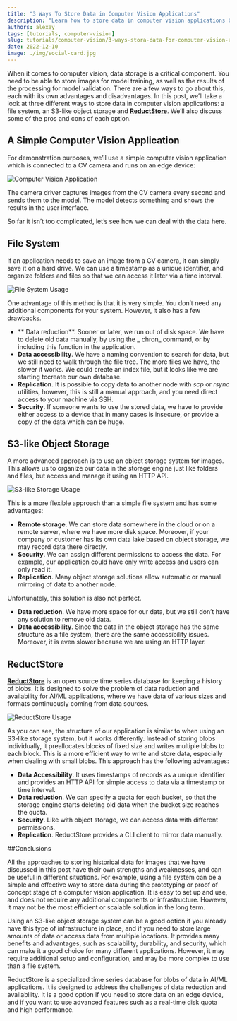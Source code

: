 ```yaml
---
title: "3 Ways To Store Data in Computer Vision Applications"
description: "Learn how to store data in computer vision applications by using ReductStore, S3-like storage or a file system."
authors: alexey
tags: [tutorials, computer-vision]
slug: tutorials/computer-vision/3-ways-stora-data-for-computer-vision-applications
date: 2022-12-10
image: ./img/social-card.jpg
---
```


When it comes to computer vision, data storage is a critical component. You need to be able to store images for model
training, as well as the results of the processing for model validation. There are a few ways to go about this, each
with its own advantages and disadvantages. In this post, we’ll take a look at three different ways to store data in
computer vision applications: a file system, an S3-like object storage and [**ReductStore**](https://reduct.store).
We’ll also discuss some of the pros and cons of each option.

## A Simple Computer Vision Application

For demonstration purposes, we’ll use a simple computer vision application which is connected to a CV camera and runs on
an edge device:

![Computer Vision Application](./img/computer-vision-application.jpeg)

The camera driver captures images from the CV camera every second and sends them to the model. The model detects
something and shows the results in the user interface.

So far it isn’t too complicated, let’s see how we can deal with the data here.

<!--truncate-->

## File System

If an application needs to save an image from a CV camera, it can simply save it on a hard drive. We can use a timestamp
as a unique identifier, and organize folders and files so that we can access it later via a time interval.

![File System Usage](./img/file-system-usage.jpeg)

One advantage of this method is that it is very simple. You don’t need any additional components for your system.
However, it also has a few drawbacks.

* ** Data reduction**. Sooner or later, we run out of disk space. We have to delete old data manually, by using the _
  chron_ command, or by including this function in the application.
* **Data accessibility**. We have a naming convention to search for data, but we still need to walk through the file
  tree. The more files we have, the slower it works. We could create an index file, but it looks like we are starting
  tocreate our own database.
* **Replication**. It is possible to copy data to another node with _scp_ or _rsync_ utilities, however, this is still a
  manual approach, and you need direct access to your machine via SSH.
* **Security**. If someone wants to use the stored data, we have to provide either access to a device that in many cases
  is insecure, or provide a copy of the data which can be huge.

## S3-like Object Storage

A more advanced approach is to use an object storage system for images. This allows us to organize our data in the
storage engine just like folders and files, but access and manage it using an HTTP API.

![S3-like Storage Usage](./img/s3-like-storage-usage.jpeg)

This is a more flexible approach than a simple file system and has some advantages:

* **Remote storage**. We can store data somewhere in the cloud or on a remote server, where we have more disk space.
  Moreover, if your company or customer has its own data lake based on object storage, we may record data there
  directly.
* **Security**. We can assign different permissions to access the data. For example, our application could have only
  write access and users can only read it.
* **Replication**. Many object storage solutions allow automatic or manual mirroring of data to another node.

Unfortunately, this solution is also not perfect.

* **Data reduction**. We have more space for our data, but we still don’t have any solution to remove old data.
* **Data accessibility**. Since the data in the object storage has the same structure as a file system, there are the
  same accessibility issues. Moreover, it is even slower because we are using an HTTP layer.

## ReductStore

[**ReductStore**](https://reduct.store) is an open source time series database for keeping a history of blobs. It
is designed to solve the problem of data reduction and availability for AI/ML applications, where we have data of
various sizes and formats continuously coming from data sources.

![ReductStore Usage](./img/reductStore-usage.jpeg)

As you can see, the structure of our application is similar to when using an S3-like storage system, but it works
differently. Instead of storing blobs individually, it preallocates blocks of fixed size and writes multiple blobs to
each block. This is a more efficient way to write and store data, especially when dealing with small blobs. This
approach has the following advantages:

* **Data Accessibility**. It uses timestamps of records as a unique identifier and provides an HTTP API for simple
  access to data via a timestamp or time interval.
* **Data reduction**. We can specify a quota for each bucket, so that the storage engine starts deleting old data when
  the bucket size reaches the quota.
* **Security**. Like with object storage, we can access data with different permissions.
* **Replication**. ReductStore provides a CLI client to mirror data manually.

##Conclusions

All the approaches to storing historical data for images that we have discussed in this post have their own strengths
and weaknesses, and can be useful in different situations. For example, using a file system can be a simple and
effective way to store data during the prototyping or proof of concept stage of a computer vision application. It is
easy to set up and use, and does not require any additional components or infrastructure. However, it may not be the
most efficient or scalable solution in the long term.

Using an S3-like object storage system can be a good option if you already have this type of infrastructure in place,
and if you need to store large amounts of data or access data from multiple locations. It provides many benefits and
advantages, such as scalability, durability, and security, which can make it a good choice for many different
applications. However, it may require additional setup and configuration, and may be more complex to use than a file
system.

ReductStore is a specialized time series database for blobs of data in AI/ML applications. It is designed to address
the challenges of data reduction and availability. It is a good option if you need to store data on an edge device, and
if you want to use advanced features such as a real-time disk quota and high performance.

